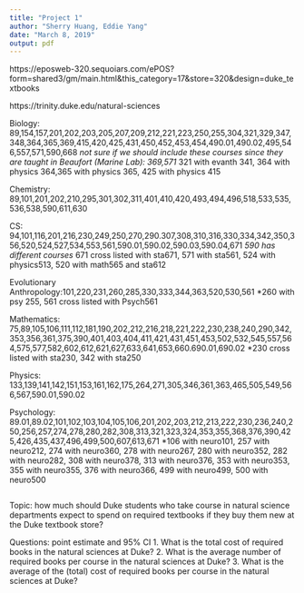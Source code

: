 ```yaml
---
title: "Project 1"
author: "Sherry Huang, Eddie Yang"
date: "March 8, 2019"
output: pdf
---
```

https://eposweb-320.sequoiars.com/ePOS?form=shared3/gm/main.html&this_category=17&store=320&design=duke_textbooks

https://trinity.duke.edu/natural-sciences

Biology: 89,154,157,201,202,203,205,207,209,212,221,223,250,255,304,321,329,347,348,364,365,369,415,420,425,431,450,452,453,454,490.01,490.02,495,546,557,571,590,668
*not sure if we should include these courses since they are taught in Beaufort (Marine Lab): 369,571
*321 with evanth 341, 364 with physics 364,365 with physics 365, 425 with physics 415

Chemistry: 89,101,201,202,210,295,301,302,311,401,410,420,493,494,496,518,533,535,536,538,590,611,630

CS: 94,101,116,201,216,230,249,250,270,290.307,308,310,316,330,334,342,350,356,520,524,527,534,553,561,590.01,590.02,590.03,590.04,671
*590 has different courses
*671 cross listed with sta671, 571 with sta561, 524 with physics513, 520 with math565 and sta612

Evolutionary Anthropology:101,220,231,260,285,330,333,344,363,520,530,561
*260 with psy 255, 561 cross listed with Psych561

Mathematics: 75,89,105,106,111,112,181,190,202,212,216,218,221,222,230,238,240,290,342,353,356,361,375,390,401,403,404,411,421,431,451,453,502,532,545,557,564,575,577,582,602,612,621,627,633,641,653,660.690.01,690.02
*230 cross listed with sta230, 342 with sta250

Physics: 133,139,141,142,151,153,161,162,175,264,271,305,346,361,363,465,505,549,566,567,590.01,590.02

Psychology:
89.01,89.02,101,102,103,104,105,106,201,202,203,212,213,222,230,236,240,250,256,257,274,278,280,282,308,313,321,323,324,353,355,368,376,390,425,426,435,437,496,499,500,607,613,671
*106 with neuro101, 257 with neuro212, 274 with neuro360, 278 with neuro267, 280 with neuro352, 282 with neuro282, 308 with neuro378, 313 with neuro376, 353 with neuro353, 355 with neuro355,
376 with neuro366,
499 with neuro499, 500 with neuro500

```r

```

Topic: how much should Duke students who take course in natural science departments expect to spend on required textbooks if they buy them new at the Duke textbook store?

Questions: point estimate and 95% CI
1. What is the total cost of required books in the natural sciences at Duke?
2. What is the average number of required books per course in the natural sciences at Duke?
3. What is the average of the (total) cost of required books per course in the natural sciences at Duke?